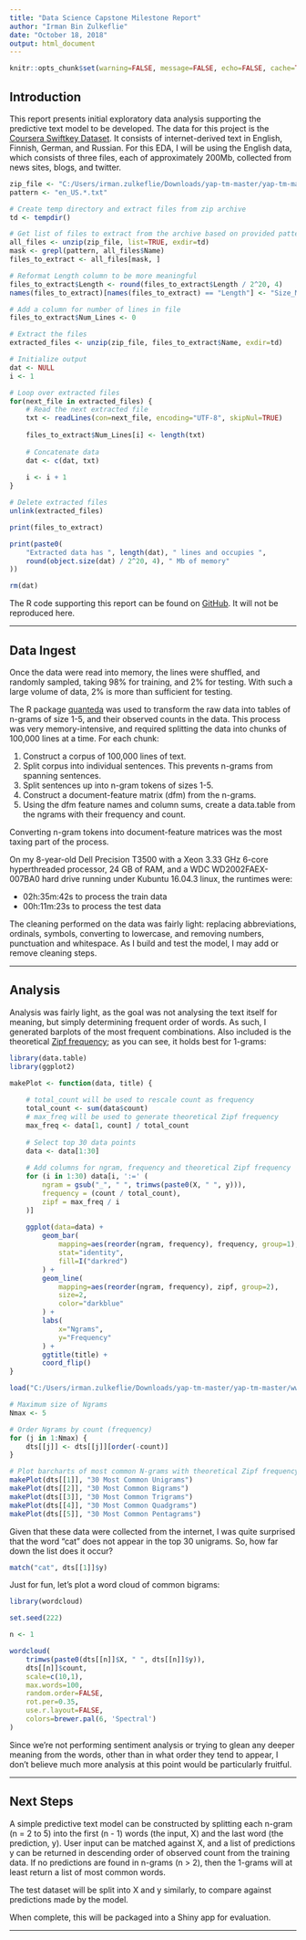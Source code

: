 ---
title: "Data Science Capstone Milestone Report"
author: "Irman Bin Zulkeflie"
date: "October 18, 2018"
output: html_document
---

```{r setup, include=FALSE}
knitr::opts_chunk$set(warning=FALSE, message=FALSE, echo=FALSE, cache=TRUE)
```

## <a name="introduction"></a>Introduction

This report presents initial exploratory data analysis supporting the predictive
text model to be developed. The data for this project is the [Coursera Swiftkey 
Dataset](https://d396qusza40orc.cloudfront.net/dsscapstone/dataset/Coursera-SwiftKey.zip).
It consists of internet-derived text in English, Finnish, German, and Russian.
For this EDA, I will be using the English data, which consists of three files,
each of approximately 200Mb, collected from news sites, blogs, and twitter.
```{r}
zip_file <- "C:/Users/irman.zulkeflie/Downloads/yap-tm-master/yap-tm-master/Coursera-SwiftKey.zip"
pattern <- "en_US.*.txt"

# Create temp directory and extract files from zip archive
td <- tempdir()

# Get list of files to extract from the archive based on provided pattern
all_files <- unzip(zip_file, list=TRUE, exdir=td)
mask <- grepl(pattern, all_files$Name)
files_to_extract <- all_files[mask, ]

# Reformat Length column to be more meaningful
files_to_extract$Length <- round(files_to_extract$Length / 2^20, 4)
names(files_to_extract)[names(files_to_extract) == "Length"] <- "Size_Mb"

# Add a column for number of lines in file
files_to_extract$Num_Lines <- 0

# Extract the files
extracted_files <- unzip(zip_file, files_to_extract$Name, exdir=td)

# Initialize output
dat <- NULL
i <- 1

# Loop over extracted files
for(next_file in extracted_files) {
    # Read the next extracted file
    txt <- readLines(con=next_file, encoding="UTF-8", skipNul=TRUE)
    
    files_to_extract$Num_Lines[i] <- length(txt)
    
    # Concatenate data
    dat <- c(dat, txt)
    
    i <- i + 1
}

# Delete extracted files
unlink(extracted_files)

print(files_to_extract)

print(paste0(
    "Extracted data has ", length(dat), " lines and occupies ", 
    round(object.size(dat) / 2^20, 4), " Mb of memory"
))

rm(dat)
```

The R code supporting this report can be found on 
[GitHub](https://github.com/sweitzen/yap-tm). It will not be reproduced here.

---

## <a name="ingest"></a>Data Ingest
Once the data were read into memory, the lines were shuffled, and randomly
sampled, taking 98% for training, and 2% for testing. With such a large volume 
of data, 2%  is more than sufficient for testing.

The R package [quanteda](https://cran.r-project.org/web/packages/quanteda/index.html) 
was used to transform the raw data into tables of n-grams of size 1-5, and their
observed counts in the data. This process was very memory-intensive, and 
required splitting the data into chunks of 100,000 lines at a time. For each
chunk:

1. Construct a corpus of 100,000 lines of text.
2. Split corpus into individual sentences. This prevents n-grams from spanning 
sentences.
3. Split sentences up into n-gram tokens of sizes 1-5.
4. Construct a document-feature matrix (dfm) from the n-grams.
5. Using the dfm feature names and column sums, create a data.table from the 
ngrams with their frequency and count.

Converting n-gram tokens into document-feature matrices was the most taxing part 
of the process.

On my 8-year-old Dell Precision T3500 with a Xeon 3.33 GHz 6-core hyperthreaded
processor, 24 GB of RAM, and a WDC WD2002FAEX-007BA0 hard drive running under 
Kubuntu 16.04.3 linux, the runtimes were: 

* 02h:35m:42s to process the train data 
* 00h:11m:23s to process the test data 

The cleaning performed on the data was fairly light: replacing abbreviations, 
ordinals, symbols, converting to lowercase, and removing numbers, punctuation 
and whitespace. As I build and test the model, I may add or remove cleaning 
steps. 

---

## <a name="analysis"></a>Analysis
Analysis was fairly light, as the goal was not analysing the text itself for 
meaning, but simply determining frequent order of words. As such, I generated 
barplots of the most frequent combinations. Also included is the theoretical 
[Zipf frequency](https://en.wikipedia.org/wiki/Zipf%27s_law); as you can see, it 
holds best for 1-grams:
```{r}
library(data.table)
library(ggplot2)

makePlot <- function(data, title) {
    
    # total_count will be used to rescale count as frequency
    total_count <- sum(data$count)
    # max_freq will be used to generate theoretical Zipf frequency
    max_freq <- data[1, count] / total_count
    
    # Select top 30 data points
    data <- data[1:30]
    
    # Add columns for ngram, frequency and theoretical Zipf frequency
    for (i in 1:30) data[i, ':=' (
        ngram = gsub("_", " ", trimws(paste0(X, " ", y))),
        frequency = (count / total_count),
        zipf = max_freq / i
    )]
    
    ggplot(data=data) +
        geom_bar(
            mapping=aes(reorder(ngram, frequency), frequency, group=1),
            stat="identity",
            fill=I("darkred")
        ) +
        geom_line(
            mapping=aes(reorder(ngram, frequency), zipf, group=2),
            size=2,
            color="darkblue"
        ) +
        labs(
            x="Ngrams",
            y="Frequency"
        ) +
        ggtitle(title) +
        coord_flip()
}

load("C:/Users/irman.zulkeflie/Downloads/yap-tm-master/yap-tm-master/www/dts_pruned_8.rda")

# Maximum size of Ngrams
Nmax <- 5

# Order Ngrams by count (frequency)
for (j in 1:Nmax) {
    dts[[j]] <- dts[[j]][order(-count)]
}

# Plot barcharts of most common N-grams with theoretical Zipf frequency overlaid
makePlot(dts[[1]], "30 Most Common Unigrams")
makePlot(dts[[2]], "30 Most Common Bigrams")
makePlot(dts[[3]], "30 Most Common Trigrams")
makePlot(dts[[4]], "30 Most Common Quadgrams")
makePlot(dts[[5]], "30 Most Common Pentagrams")
```

Given that these data were collected from the internet, I was quite surprised
that the word "cat" does not appear in the top 30 unigrams. So, how far down the
list does it occur?
```{r}
match("cat", dts[[1]]$y)
```

Just for fun, let's plot a word cloud of common bigrams:
```{r}
library(wordcloud)

set.seed(222)

n <- 1

wordcloud(
    trimws(paste0(dts[[n]]$X, " ", dts[[n]]$y)),
    dts[[n]]$count, 
    scale=c(10,1),
    max.words=100,
    random.order=FALSE,
    rot.per=0.35,
    use.r.layout=FALSE,
    colors=brewer.pal(6, 'Spectral')
)
```

Since we're not performing sentiment analysis or trying to glean any deeper 
meaning from the words, other than in what order they tend to appear, I don't 
believe much more analysis at this point would be particularly fruitful.

---

## <a name="nextsteps"></a>Next Steps
A simple predictive text model can be constructed by splitting each n-gram 
(n = 2 to 5) into the first (n - 1) words (the input, X) and the last word (the 
prediction, y). User input can be matched against X, and a list of predictions y
can be returned in descending order of observed count from the training data. If
no predictions are found in n-grams (n > 2), then the 1-grams will at least 
return a list of most common words.

The test dataset will be split into X and y similarly, to compare against 
predictions made by the model.

When complete, this will be packaged into a Shiny app for evaluation.

---